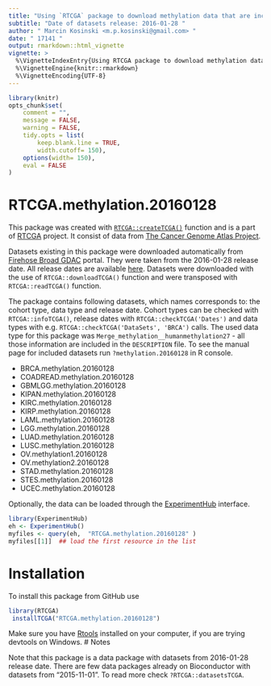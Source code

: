 ```yaml
---
title: "Using `RTCGA` package to download methylation data that are included in RTCGA.methylation.20160128 package" 
subtitle: "Date of datasets release: 2016-01-28 "
author: " Marcin Kosinski <m.p.kosinski@gmail.com> "
date: " 17141 "
output: rmarkdown::html_vignette 
vignette: > 
  %\VignetteIndexEntry{Using RTCGA package to download methylation data that are included in RTCGA.methylation.20160128 package"}
  %\VignetteEngine{knitr::rmarkdown}
  %\VignetteEncoding{UTF-8}
---
```



```r
library(knitr)
opts_chunk$set(
	comment = "",
	message = FALSE,
	warning = FALSE,
	tidy.opts = list(
		keep.blank.line = TRUE,
		width.cutoff= 150),
	options(width= 150),
	eval = FALSE
)
```
# RTCGA.methylation.20160128 

This package was created with [`RTCGA::createTCGA()`](http://rtcga.github.io/RTCGA/staticdocs/createTCGA.html) function and is a part of [RTCGA](http://rtcga.github.io/RTCGA/) project. It consist of
data from [The Cancer Genome Atlas Project](https://cancergenome.nih.gov/abouttcga). 

Datasets existing in this package were downloaded automatically from [Firehose Broad GDAC](http://gdac.broadinstitute.org/) portal. They were taken
from the 2016-01-28 release date. All release dates are available [here](http://gdac.broadinstitute.org/runs/). Datasets were downloaded with the use of `RTCGA::downloadTCGA()` function and were transposed with `RTCGA::readTCGA()` function.

The package contains following datasets, which names corresponds to: the cohort type, data type and release date. Cohort types can be checked
with `RTCGA::infoTCGA()`, release dates with `RTCGA::checkTCGA('Dates')` and data types with e.g. `RTCGA::checkTCGA('DataSets', 'BRCA')` calls. 
The used data type for this package was ` Merge_methylation__humanmethylation27 ` - all those information are included in the `DESCRIPTION` file. To see
the manual page for included datasets run  `?methylation.20160128` in R console. 

-  BRCA.methylation.20160128 
-  COADREAD.methylation.20160128 
-  GBMLGG.methylation.20160128 
-  KIPAN.methylation.20160128 
-  KIRC.methylation.20160128 
-  KIRP.methylation.20160128 
-  LAML.methylation.20160128 
-  LGG.methylation.20160128 
-  LUAD.methylation.20160128 
-  LUSC.methylation.20160128 
-  OV.methylation1.20160128 
-  OV.methylation2.20160128 
-  STAD.methylation.20160128 
-  STES.methylation.20160128 
-  UCEC.methylation.20160128 

Optionally, the data can be loaded through the [ExperimentHub](http://www.bioconductor.org/packages/3.4/bioc/vignettes/ExperimentHubData/inst/doc/ExperimentHubData.html) interface.

```r
library(ExperimentHub)
eh <- ExperimentHub()
myfiles <- query(eh,  "RTCGA.methylation.20160128" )
myfiles[[1]]  ## load the first resource in the list
```


# Installation 

To install this package from GitHub use
```r
library(RTCGA) 
 installTCGA("RTCGA.methylation.20160128") 
```

Make sure you have [Rtools](https://cran.r-project.org/bin/windows/Rtools/) installed on your computer, if you are trying devtools on Windows.
# Notes

Note that this package is a data package with datasets from 2016-01-28 release date. There are few data packages already on Bioconductor with datasets from "2015-11-01". To read more check `?RTCGA::datasetsTCGA`.